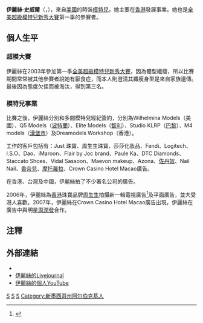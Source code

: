 {{Infobox Model
| name          = 伊麗絲·史威爾<br>{{en}}Elyse Sewell
| image         = 
| imagesize     =  
| caption       = 
| birthname     = Elyse Sewell
| birthdate     = {{birth date and age|1982|6|10}}<ref name=FMD>{{en}}{{cite web |url=http://www.fashionmodeldirectory.com/models/Elyse_Sewell |title=Profile of fashion model Elyse Sewell |accessdate=2008-07-16 |archive-date=2019-03-30 |archive-url=https://web.archive.org/web/20190330071416/https://www.fashionmodeldirectory.com/models/elyse_sewell/ |dead-url=no }}</ref>
| location      = {{USA}}[[新墨西哥州|新墨西哥州]][[阿布奎基_(新墨西哥州)|阿布奎基]]<ref name=FMD/>
| deathdate     = 
| deathplace    = 
| height        = {{Height|ft=5|in=10}}<ref name=FMD/>
| weight        = {{Weight|lb=114}}
| haircolor     = 棕色<ref name=FMD/>
| eyecolor      = 藍色<ref name=FMD/>
| measurements  = (US) 32-24-34 <br>(EU) 81-61-86.5<ref name=FMD/>
| dress size    = (US) 4 ; (EU) 34<ref name=FMD/>
| shoesize      = (US) 7 ; (EU) 38<ref name=FMD/>
| alias(es)     = 
| spouse        = 
| homepage      = https://web.archive.org/web/20060327152119/<br>http://elysesewell.livejournal.com/
}}
'''伊麗絲·史威爾'''（{{lang-en|'''Elyse Sewell'''}}，{{bd|1982年|6月10日|catIdx=Sewell}}），來自[[美國|美國]]的時裝[[模特兒|模特兒]]，她主要在[[香港|香港]]發展事業。她也是[[全美超級模特兒新秀大賽|全美超級模特兒新秀大賽]]第一季的參賽者。

==個人生平==
===超模大賽===
伊麗絲在2003年參加第一季[[全美超級模特兒新秀大賽|全美超級模特兒新秀大賽]]，因為體型纖瘦，所以比賽期間常常被其他參賽者說她有厭食症，而本人則澄清其纖瘦身型是來自家族遺傳。最後因為態度欠佳而被淘汰，得到第三名。

===模特兒事業===
比賽之後，伊麗絲分別和多間模特兒經紀簽約，分別為Wilhelmina Models（美國）、Q5 Models（[[波特蘭_(奧勒岡州)|波特蘭]]）、Elite Models（[[智利|智利]]）、Studio KLRP（[[巴黎|巴黎]]）、M4 models（[[漢堡市|漢堡市]]）及Dreamodels Workshop（香港）。

工作的客戶包括有：Just 珠寶、周生生珠寶、莎莎化妝品、Fendi、Logitech、I.S.O、Dao、iMaroon、Flair by Joc brand、Paule Ka、DTC Diamonds、Staccato Shoes、Vidal Sassoon、Maevon makeup、Azona、[[佐丹奴|佐丹奴]]、Nail Nail、[[香奈兒|香奈兒]]、[[摩托羅拉|摩托羅拉]]、Crown Casino Hotel Macao廣告。

在香港、台灣及中國，伊麗絲拍了不少著名公司的廣告。

2006年，伊麗絲為[[香港|香港]]珠寶品牌[[周生生|周生生]]拍攝新一輯電視廣告<ref>{{Cite web |url=http://youtube.com/watch?v=vErvAMyJT4k |title=在YouTube上的影片 |access-date=2006-09-06 |archive-date=2016-03-06 |archive-url=https://web.archive.org/web/20160306160835/https://www.youtube.com/watch?v=vErvAMyJT4k }}</ref>及平面廣告，並大受港人喜歡。2007年，伊麗絲在Crown Casino Hotel Macao廣告出現，伊麗絲在廣告中與明星[[周潤發|周潤發]]合作。

==注釋==
{{reflist}}

==外部連結==
* {{imdb name|id=1413402|name=伊麗絲·史威爾}}
* [https://web.archive.org/web/20060327152119/http://elysesewell.livejournal.com/ 伊麗絲的Livejournal]
* [http://www.youtube.com/elysesewell 伊麗絲的個人YouTube]

{{America's Next Top Model}}
[[Category:全美超級模特兒新秀大賽參賽者|S]]
[[Category:美國女性模特兒|S]]
[[Category:真人實境秀演員|S]]
[[Category:新墨西哥州阿尔伯克基人|Category:新墨西哥州阿尔伯克基人]]